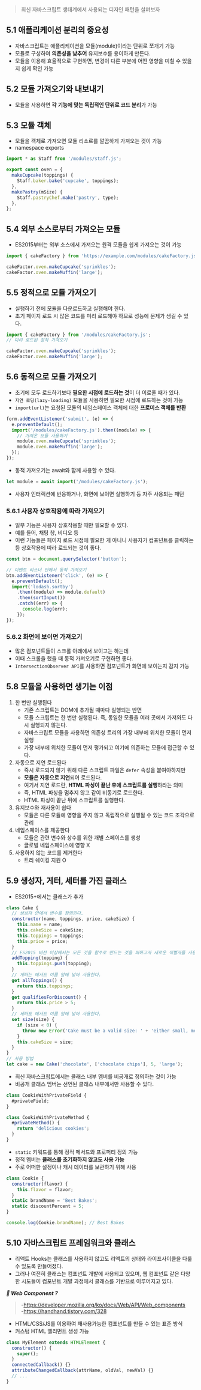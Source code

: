 > 최신 자바스크립트 생태계에서 사용되는 디자인 패턴을 살펴보자

## 5.1 애플리케이션 분리의 중요성

- 자바스크립트는 애플리케이션을 모듈(module)이라는 단위로 쪼개기 가능
- 모듈로 구성하여 **의존성을 낮추어** 유지보수를 용이하게 만든다.
- 모듈을 이용해 효율적으로 구현하면, 변경이 다른 부분에 어떤 영향을 미칠 수 있을지 쉽게 확인 가능

## 5.2 모듈 가져오기와 내보내기

- 모듈을 사용하면 **각 기능에 맞는 독립적인 단위로 코드 분리**가 가능

## 5.3 모듈 객체

- 모듈을 객체로 가져오면 모듈 리소르를 깔끔하게 가져오는 것이 가능
- namespace exports

```js
import * as Staff from '/modules/staff.js';

export const oven = {
  makeCupcake(toppings) {
    Staff.baker.bake('cupcake', toppings);
  },
  makePastry(mSize) {
    Staff.pastryChef.make('pastry', type);
  },
};
```

## 5.4 외부 소스로부터 가져오는 모듈

- ES2015부터는 외부 소스에서 가져오는 원격 모듈을 쉽게 가져오는 것이 가능

```js
import { cakeFactory } from 'https://example.com/modules/cakeFactory.js';

cakeFactor.oven.makeCupcake('sprinkles');
cakeFactor.oven.makeMuffin('large');
```

## 5.5 정적으로 모듈 가져오기

- 실행하기 전에 모듈을 다운로드하고 실행해야 한다.
- 초기 페이지 로드 시 많은 코드를 미리 로드해야 하므로 성능에 문제가 생길 수 있다.

```js
import { cakeFactory } from '/modules/cakeFactory.js';
// 미리 로드된 정적 가져오기

cakeFactor.oven.makeCupcake('sprinkles');
cakeFactor.oven.makeMuffin('large');
```

## 5.6 동적으로 모듈 가져오기

- 초기에 모두 로드하기보다 **필요한 시점에 로드하는 것**이 더 이로울 때가 있다.
- `지연 로딩(lazy-loading)` 모듈을 사용하면 필요한 시점에 로드하는 것이 가능
- `import(url)`는 요청된 모듈의 네임스페이스 객체에 대한 **프로미스 객체를 반환**

```js
form.addEventListener('submit', (e) => {
  e.preventDefault();
  import('/modules/cakeFactory.js').then((module) => {
    // 가져온 모듈 사용하기
    module.oven.makeCupcate('sprinkles');
    module.oven.makeMuffin('large');
  });
});
```

- 동적 가져오기는 await와 함께 사용할 수 있다.

```js
let module = await import('/modules/cakeFactory.js');
```

- 사용자 인터랙션에 반응하거나, 화면에 보이면 실행하기 등 자주 사용되는 패턴

### 5.6.1 사용자 상호작용에 따라 가져오기

- 일부 기능은 사용자 상호작용할 때만 필요할 수 있다.
- 예를 들어, 채팅 창, 비디오 등
- 이런 기능들은 페이지 로드 시점에 필요한 게 아니니 사용자가 컴포넌트를 클릭하는 등 상호작용에 따라 로드되는 것이 좋다.

```js
const btn = document.querySelector('button');

// 이벤트 리스너 안에서 동적 가져오기
btn.addEventListener('click', (e) => {
  e.preventDefault();
  import('lodash.sortby')
    .then((module) => module.default)
    .then(sortInput())
    .catch((err) => {
      console.log(err);
    });
});
```

### 5.6.2 화면에 보이면 가져오기

- 많은 컴포넌트들이 스크롤 아래에서 보이고는 하는데
- 이때 스크롤을 했을 때 동적 가져오기로 구현하면 좋다.
- `IntersectionObserver API`를 사용하면 컴포넌트가 화면에 보이는지 감지 가능

## 5.8 모듈을 사용하면 생기는 이점

1. 한 번만 실행된다
   - 기존 스크립트는 DOM에 추가될 때마다 실행되는 반면
   - 모듈 스크립트는 한 번만 실행된다. 즉, 동일한 모듈을 여러 곳에서 가져와도 다시 실행되지 않는다.
   - 자바스크립트 모듈을 사용하면 의존성 트리의 가장 내부에 위치한 모듈이 먼저 실행
   - 가장 내부에 위치한 모듈이 먼저 평가되고 여기에 의존하는 모듈에 접근할 수 있다.
2. 자동으로 지연 로드된다
   - 즉시 로드되지 않기 위해 다른 스크립트 파일은 `defer` 속성을 붙여야하지만
   - **모듈은 자동으로 지연**되어 로드된다.
   - 여기서 지연 로드란, **HTML 파싱이 끝난 후에 스크립트를 실행**하라는 의미
   - 즉, HTML 파싱을 멈추지 않고 같이 비동기로 로드한다.
   - HTML 파싱이 끝난 뒤에 스크립트를 실행한다.
3. 유지보수와 재사용이 쉽다
   - 모듈은 다른 모듈에 영향을 주지 않고 독립적으로 실행될 수 있는 코드 조각으로 관리
4. 네임스페이스를 제공한다
   - 모듈은 관련 변수와 상수를 위한 개별 스페이스를 생성
   - 글로벌 네임스페이스에 영향 X
5. 사용하지 않는 코드를 제거한다
   - 트리 쉐이킹 지원 O

## 5.9 생성자, 게터, 세터를 가진 클래스

- ES2015+에서는 클래스가 추가

```js
class Cake {
  // 생성자 안에서 변수를 정의힌다.
  constructor(name, toppings, price, cakeSize) {
    this.name = name;
    this.cakeSize = cakeSize;
    this.toppings = toppings;
    this.price = price;
  }
  // ES2015 버전 이상에서는 모든 것을 함수로 만드는 것을 피하고자 새로운 식별자를 사용하려고 했다.
  addTopping(topping) {
    this.toppings.push(topping);
  }
  // 게터는 메서드 이름 앞에 넣어 사용한다.
  get allToppings() {
    return this.toppings;
  }
  get qualifiesForDiscount() {
    return this.price > 5;
  }
  // 세터도 메서드 이름 앞에 넣어 사용한다.
  set size(size) {
    if (size < 0) {
      throw new Error('Cake must be a valid size: ' + 'either small, medium or large');
    }
    this.cakeSize = size;
  }
}
// 사용 방법
let cake = new Cake('chocolate', ['chocolate chips'], 5, 'large');
```

- 최신 자바스크립트에서는 클래스 내부 멤버를 비공개로 정의하는 것이 가능
- 비공개 클래스 멤버는 선언된 클래스 내부에서만 사용할 수 있다.

```js
class CookieWithPrivateField {
  #privateField;
}

class CookieWithPrivateMethod {
  #privateMethod() {
    return 'delicious cookies';
  }
}
```

- `static` 키워드를 통해 정적 메서드와 프로퍼티 정의 가능
- 정적 멤버는 **클래스를 초기화하지 않고도 사용 가능**
- 주로 어떠한 설정이나 캐시 데이터를 보관하기 위해 사용

```js
class Cookie {
  constructor(flavor) {
    this.flavor = flavor;
  }
  static brandName = 'Best Bakes';
  static discountPercent = 5;
}

console.log(Cookie.brandName); // Best Bakes
```

## 5.10 자바스크립트 프레임워크와 클래스

- 리액트 Hooks는 클래스를 사용하지 않고도 리액트의 상태와 라이프사이클을 다룰 수 있도록 만들어졌다.
- 그러나 여전히 클래스는 컴포넌트 개발에 사용되고 있으며, 웹 컴포넌트 같은 다양한 시도들이 컴포넌트 개발 과정에서 클래스를 기반으로 이루어지고 있다.

**_🤔 Web Component ?_**

> -https://developer.mozilla.org/ko/docs/Web/API/Web_components <br/> -https://handhand.tistory.com/328

- HTML/CSS/JS를 이용하여 재사용가능한 컴포넌트를 만들 수 있는 표준 방식
- 커스텀 HTML 엘리먼트 생성 가능

```js
class MyElement extends HTMLElement {
  constructor() {
    super();
  }
  connectedCallback() {}
  attributeChangedCallback(attrName, oldVal, newVal) {}
  // ...
}
```
